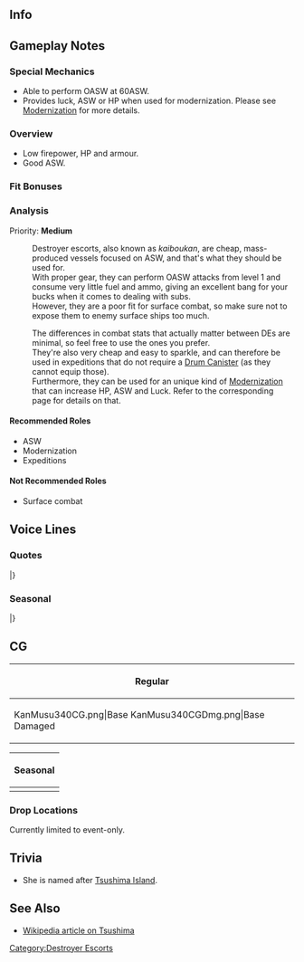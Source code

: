 ==Info==
{{KanmusuInfo|ID=340}}
{{KanmusuInfo|ID=340a}}

==Gameplay Notes==
===Special Mechanics===
* Able to perform OASW at 60ASW.
* Provides luck, ASW or HP when used for modernization. Please see [[Modernization]] for more details.

===Overview===
* Low firepower, HP and armour.
* Good ASW.

===Fit Bonuses===
{{:{{BASEPAGENAME}}/Equipment Bonuses}}
{{clear}}

===Analysis===
Priority: '''Medium'''

:Destroyer escorts, also known as ''kaiboukan'', are cheap, mass-produced vessels focused on ASW, and that's what they should be used for.
:With proper gear, they can perform OASW attacks from level 1 and consume very little fuel and ammo, giving an excellent bang for your bucks when it comes to dealing with subs.
:However, they are a poor fit for surface combat, so make sure not to expose them to enemy surface ships too much.

:The differences in combat stats that actually matter between DEs are minimal, so feel free to use the ones you prefer.
:They're also very cheap and easy to sparkle, and can therefore be used in expeditions that do not require a [[Drum Canister]] (as they cannot equip those).
:Furthermore, they can be used for an unique kind of [[Modernization]] that can increase HP, ASW and Luck. Refer to the corresponding page for details on that.


====Recommended Roles====
* ASW
* Modernization
* Expeditions

====Not Recommended Roles====
* Surface combat

==Voice Lines==
===Quotes===
{{ShipquoteHeader}}
{{ShipquoteKai
|scenario = Introduction
|origin = 択捉型海防艦、対馬、ここに。南方航路ル防衛用に建造されたこの体、存分に働くつもりですから。楽しみにね。
|translation = The Etorofu-class costal defense ship, Tsushima, has arrived. I'll put this body made for defending the Southern Corridor to good use. Just wait and see.
|audio = Tsushima-Intro.mp3
}}
{{ShipquoteKai
|scenario = Introduction
|kai = yes
|origin = 択捉型海防艦、対馬、ここに。南方航路やタイワン航路守ってみせます。この体で全力で、負けませんから。
|translation = The Etorofu-class costal defense ship, Tsushima, has arrived. I'll protect the Southern and Taiwanese Corridors. I'll do my best to not lose with this body of mine.
|audio = TsushimaKai-Intro.mp3
}}
{{ShipquoteKai
|scenario = Library
|origin = 択捉型海防艦、その七番艦となります、対馬です。南方航路の防衛のために生まれました。本土うとシンガポールの間の船団護衛に努めました。土航路が危なかってからはタイワンや日本かいかはの航路まもります。戦いの後は皆さんに復員に努めました。
|translation = I'm the 7th ship of the Etorofu-class costal defense ships, Tsushima. I was born for the sake of defending the Southern Corridor. I escorted fleets between Mainland Japan and Singapore. After that Corridor got too dangerous, I protected the Corridor between Taiwan and Japan's seas. After the fighting was over, I worked repatriating everyone.
|audio = Tsushima-Library.mp3
}}
{{ShipquoteKai
|scenario = Secretary 1
|origin = 対馬はここに。
|translation = I'm right here.
|audio = Tsushima-Sec1.mp3
}}
{{ShipquoteKai
|scenario = Secretary 2
|origin = 衝突には気をつけないと。
|translation = Be careful of collisions.
|audio = Tsushima-Sec2.mp3
}}
{{ShipquoteKai
|scenario = Secretary 3
|origin = 南方航路は危険が一杯。鎮守府も危険が…一杯 ？うふふ。
|translation = The Southern Corridor is full of dangers. The Naval Base is... full of dangers too? Ufufu.
|audio = Tsushima-Sec3.mp3
}}
{{ShipquoteKai
|scenario = Secretary Idle
|origin = ふあぁ・・・あ、あれ、鵜来ちゃん？あ…違った、みたい。船違い。ふふ、うふふ。
|translation = *yawn*... Hu-huh, Ukuru? Ah, I made a mistake. Whew, just a mistake.  Fufu,ufufufu.
|audio = Tsushima-Idle.mp3
}}
{{ShipquoteKai
|scenario = Secretary Idle
|kai = yes
|origin = ふあぁ・・・あ、あれ、鵜来うくるちゃん？あ…違った、みたい。船違い。ふふ、うふふ。
|translation =*yawn*... Hu-huh, Ukuru? Ah, I made a mistake. Just a wrong guess. Ufu, ufufufu.  
|audio = TsushimaKai-Idle.mp3
}}
{{ShipquoteKai
|scenario = Secretary (Married)
|origin = 司令。対馬は…ここに。え…膝枕ですか…はぁ…仕方ないですね…はい。
|translation = I'm right here, Commander. Ah, you want to lie on my lap? Well, I-I got no choice then. Here.
|audio = Tsushima-SecMarried.mp3
}}
{{ShipquoteKai
|scenario = Wedding
|origin = え…リングを…対馬に…ありがとう、ございます…司令…忘れません…この日、この時を…絶対…嬉しい…。
|translation = Eh...this ring is for me?  Thank you...so much, Commander. I'll never ever forget this. This day, this moment. I'm so happy.
|audio = Tsushima-Wedding.mp3
}}
{{ShipquoteKai
|scenario = Player's Score
|origin = 見ます…か？そうですか。はい。
|translation = You want... to see it? Okay then. Here.
|audio = Tsushima-PlayerScore.mp3
}}
{{ShipquoteKai
|scenario = Joining the Fleet
|origin = 択捉型海防艦、つ〜し〜ま〜、抜錨。うふふ。
|translation = Etorofu-class costal defense ship, Tsu~shi~ma~, setting sail.
|audio = Tsushima-JoinFleet.mp3
}}
{{ShipquoteKai
|scenario = Joining the Fleet
|kai = yes
|origin = 第百一戦隊、つーしーま、抜錨。うふふ。
|translation = 100th Squadron, Tsu~shi~ma~, setting sail. Ufufu.
|audio = TsushimaKai-JoinFleet.mp3
}}
{{ShipquoteKai
|scenario = Equipment 1
|origin = 危険が一杯。爆雷も一杯。うふふ。
|translation = There are lots of dangerous things. I have lots of depth charges though. Ufufu.
|audio = Tsushima-Equip1.mp3
}}
{{ShipquoteKai
|scenario = Equipment 2
|origin = ありがとう、いいわ。
|translation = Thank you, this is nice.
|audio = Tsushima-Equip2.mp3
}}
{{ShipquoteKai
|scenario = Equipment 3
|origin = どう言うこと？そうですか。
|translation = What do you mean? I see.
|audio = Tsushima-Equip3.mp3
}}
{{ShipquoteKai
|scenario = Supply
|origin = また出れます。
|translation = I'm heading out again.
|audio = Tsushima-Supply.mp3
}}
{{ShipquoteKai
|scenario = Docking (Minor Damage)
|origin = 修理は手早いおねがい。
|translation = Make the repairs quick please.
|audio = Tsushima-DockMinor.mp3
}}
{{ShipquoteKai
|scenario = Docking (Major Damage)
|origin = そうよ、修理は急がないと。急がないと、間に合わない…から。
|translation = That's right, I need to hurry with the repairs... I need to hurry or I won't make it in time.
|audio = Tsushima-DockMajor.mp3
}}
{{ShipquoteKai
|scenario = Construction
|origin = 出来ました。
|translation = It's done.
|audio = Tsushima-Construction.mp3
}}
{{ShipquoteKai
|scenario = Returning from Sortie
|origin = 戻ってきました…ふぅ、ふふふ。
|translation = I'm back... Whew~ ufufu.
|audio = Tsushima-SortieReturn.mp3
}}
{{ShipquoteKai
|scenario = Starting a Sortie
|origin = ふあぁ、第一海上護衛隊、対馬、行き、ます。
|translation = Whew, 1st Surface Escort Division, Tsushima, heading out.
|audio = Tsushima-Sortie.mp3
}}
{{ShipquoteKai
|scenario = Starting a Sortie
|kai = yes
|origin = ふあぁ、択捉型海防船、対馬、出撃、します。
|translation =Fuwa...Etorofu-class costal defense ship, Tsushima, sortieing.
|audio = TsushimaKai-Sortie.mp3
}}
{{ShipquoteKai
|scenario = Starting a Battle
|origin = 敵を、見つけてしまいました。
|translation = I've spotted the enemy.
|audio = Tsushima-BattleStart.mp3
}}
{{ShipquoteKai
|scenario = Attack
|origin = 負けませんから。
|translation = I won't lose.
|audio = Tsushima-Attack.mp3
}}
{{ShipquoteKai
|scenario = Night Battle Attack
|origin = ここは危険が一杯。えい！
|translation = There are a lot of dangers here. Take that!
|audio = Tsushima-NightAttack.mp3
}}
{{ShipquoteKai
|scenario = Night Battle
|origin = つーしーま、突撃します。付いてきて、ください。
|translation = Tsu-shi-ma, charging! Please follow me.
|audio = Tsushima-NightBattle.mp3
}}
{{ShipquoteKai
|scenario = MVP
|origin = ふぅ、対馬ですか。そう…ですか。お役にたてて、よかった…。ふふふ、うふふふふ…。
|translation = Whew... Me? I... see. I'm glad I was able to be of use. Ufufu, ufufufufu.
|audio = Tsushima-MVP.mp3
}}
{{ShipquoteKai
|scenario = Minor Damage 1
|origin = い、いや。
|translation = N-no.
|audio = Tsushima-MinorDmg1.mp3
}}
{{ShipquoteKai
|scenario = Minor Damage 2
|origin = やだ…やだから…。
|translation = I don't... I don't like this.
|audio = Tsushima-MinorDmg2.mp3
}}
{{ShipquoteKai
|scenario = Major Damage
|origin = いやだ…艦の後方が…。ちゃんと、ついてる…？
|translation =  Oh no....its my stern still properly attached?
|audio = Tsushima-MajorDmg.mp3
}}
{{ShipquoteKai
|scenario = Sunk
|origin = これが…これが…沈むということ…？これが…暗くて…冷たい…何も…見え…。
|translation = So this is... this is... what they call 'sinking'? ...It's... dark... and cold... I can't... see anything...
|audio = Tsushima-Sunk.mp3
}}
|} <references/>

{{clear}}

===Seasonal===
{{SeasonalHeaderOld}}
{{SeasonalQuote
|scenario = [[Seasonal/Christmas_2017|Christmas 2017]]
|origin = シンガポールのクリスマスも…楽しいですよ。…ふふ…ふふふ。司令、メリー、クリスマス。
|translation =	The Christmases in Singapore are… fun too. …Fufu… Fufufu… Merry Christmas, Commander.
|audio = Tsushima_Christmas_Sec1.mp3
|notes = 
}}
{{SeasonalQuote
|scenario = [[Seasonal/End_of_Year_2017|End of Year 2017]]
|origin = 鵜来ちゃん、大東ちゃん、分かってる。年末大掃除でしょう。はぁ、箒、やります。
|translation =	Ukuru, Daitou; I get it. It’s time for the New Year’s spring cleaning. *sigh* I’ll go sweep.
|audio = Tsushima_Year_End_2017_Sec1.mp3
|notes = 
}}
{{SeasonalQuote
|scenario = [[Seasonal/New_Year_2018|New Year 2018]]
|origin = 司令、年が…明けました。おめでとう、ございます。今年も…おね…お願い…あの。
|translation =	The New Year… is here, Commander. Congratulations. This year… ple… please… umm.
|audio = Tsushima_New_Years_2018_Sec1.mp3
|notes = 
}}
{{SeasonalQuote
|scenario = [[Seasonal/Setsubun_2018|Setsubun 2018]]
|origin = 台湾では節分はやらないんだけど…えぇ、セッツブーン？ますますやらないんだけど…
|translation =	We didn’t really celebrate Setsubun in Taiwan… Eh, Settsubuun? I really don’t want to celebrate it…
|audio = Tsushima_Setsubun_2018_Sec1.mp3
|notes = 
}}
{{SeasonalQuote
|scenario = [[Seasonal/Valentine%27s_Day_2018|Valentine’s Day 2018]]
|origin = 司令、一応、これ、上げます。あ、あの、負けませんから。
|translation =	I’ll give you this, just this once, Commander. Uh-umm, because I won’t lose.
|audio = Tsushima_Valentines_2018_Sec_1.mp3
|notes = 
}}
{{SeasonalQuote
|scenario = [[Seasonal/White_Day_2018|White Day 2018]]
|origin = これを？司令が？あ、ありが…ありがとうございます。嬉しい。
|translation =	What’s this? You did, Commander? Th-thank… Thank you very much. I’m happy.
|audio = Tsushima_White_Day_2018_Sec1.mp3
|notes = 
}}
{{SeasonalQuote
|scenario = [[Seasonal/Coming_of_Spring_2018|Coming of Spring 2018]]
|origin = 司令、春ですね。えぇ、第百一戦隊や海上護衛隊のみんなでお花見を？いいですね。
|translation =	It’s spring, Commander. Eh, cherry blossom viewing with the 101st Squadron and the Surface Escort Division? Sounds good.
|audio = Tsushima_Spring_2018_Sec1.mp3
|notes = 
}}
{{SeasonalQuote
|scenario = [[Seasonal/Fifth_Anniversary|5th Anniversary]]
|origin = おめでとうございます、司令。五周年、お祝い申し上げます。はぁー。
|translation =	Congratulations, Commander. Congratulations on the 5th Anniversary. *sigh*
|audio = Tsushima_5th_Anniversary_Sec1.mp3
|notes = 
}}
{{SeasonalQuote
|scenario = [[Seasonal/Rainy_Season_2018|Rainy Season 2018]]
|origin = なぜかこの頃になると、無性に体が…おかしい。司令、台湾に…台湾に行きますか？…あぁ、行かない。
|translation =	I wonder why my body feels strange… lately. Are we… are we going to Taiwan, Commander? …Ah, we aren’t.
|audio = Tsushima_Rainy_Season_2018_Sec1.mp3
|notes = 
}}
{{SeasonalQuote
|scenario = [[Seasonal/Summer_2018|Summer 2018]]
|origin = 大東ちゃん？あぁ、良かった。えぇ、水着？そんなの持ってないけど…えぇ？
|translation =	Daitou? Ah, that's good. Eh, a swimsuit? I don't have anything like that though... Eh?
|audio = Tsushima_Summer_2018_Sec1.mp3
|notes = 
}}
{{SeasonalQuote
|scenario = [[Seasonal/Saury_2018|Saury 2018]]
|origin = 秋刀魚の漁場ですか？はい、航路上でも、季節によってわ…あぁ、いまから?探照灯満載で?
|translation =	The saury fisheries? Yes, it's the season for them to appear along the route... Ah, now? I need to equip a searchlight?
|audio = Tsushima_Sec1_Saury_2018.mp3
|notes = 
}}
{{SeasonalQuote
|scenario = [[Seasonal/Late_Autumn_2018|Late Autumn 2018]]
|origin = この季節は、香椎さんの最後は、一緒に行けなかった…空襲で…あの頃はもう…
|translation =	This is the season when I couldn't follow Kashii to the end... During the air raids... it was already...<ref>She was separated from the fleet led by Kashii during the 85th Convoy. She was damaged and was being repaired while most of the fleet was attacked and sunk during the 86th Convoy.</ref>
|audio = Tsushima_Late_Autumn_2018_Sec1.mp3
|notes = 
}}
{{SeasonalQuote
|scenario = [[Seasonal/Seventh_Anniversary|7th Anniversary]]
|origin = あ、あの、おめでとうございます、司令。艦隊七周年のお祝いを申し上げます。ふ、ふふふふぅ。
|translation =	Uh-ummm, congratulations, Commader. Please allow me to congratulate you on the fleet's 7th Anniversary. Heh, heheheh.
|audio = Tsushima_7th_Anniversary_Secretary_2.mp3
|notes = Secretary 2
}}
{{SeasonalQuote
|scenario = [[Seasonal/Eighth_Anniversary|8th Anniversary]]
|origin = はあぁ、司令、おめでとうございます。艦隊八周年のお祝いを申し上げます。すごい、です。
|translation =	*siiigh* Commander, congratulations on the fleet's 8th Anniversary. It's amazing.
|audio = Tsushima_8th Anniversary_Secretary_1.mp3
|notes = 
}}
|}<references/>

{{clear}}

==CG==
{| class="mw-collapsible mw-collapsed wikitable" style="width: 100%;"
!Regular
|-
|<gallery>
KanMusu340CG.png|Base
KanMusu340CGDmg.png|Base Damaged
</gallery>
|}

{| class="mw-collapsible mw-collapsed wikitable" style="width: 100%;"
!Seasonal
|-
|<gallery>
Kanmusu340EndOfYear2017.png|[[Seasonal/End_of_Year_2017|End of Year 2017]]
Kanmusu340EndOfYear2017Dmg.png|[[Seasonal/End_of_Year_2017|End of Year 2017 Damaged]]
KanMusu340NewYear2018.png|[[Seasonal/New_Year_2018|New Year 2018]]
KanMusu340NewYear2018Dmg.png|[[Seasonal/New_Year_2018|New Year 2018 Damaged]]
KanMusu340Zuiun.png|[[Seasonal/Fifth_Anniversary|Zuiun Festival 2018]]
KanMusu340ZuiunDmg.png|[[Seasonal/Fifth_Anniversary| Zuiun Festival 2018 Damaged]]
KanMusu350Fall.png|[[Seasonal/Late_Autumn_2018|Late Autumn 2018]]
KanMusu350FallDmg.png||[[Seasonal/Late_Autumn_2018|Late Autumn 2018 Damaged]]
KanMusu540Hinamatsuri2019.png|[[Seasonal/Hinamatsuri_2019|Hinamatsuri 2019]]
KanMusu540Hinamatsuri2019Dmg.png|[[Seasonal/Hinamatsuri_2019|Hinamatsuri 2019 Damaged]]
</gallery>
|}

=== Drop Locations ===
Currently limited to event-only.

==Trivia==
*She is named after [https://en.wikipedia.org/wiki/Tsushima_Island Tsushima Island].

==See Also==
*[[wikipedia:Japanese_escort_ship_Tsushima|Wikipedia article on Tsushima]]
{{Shiplist}}
[[Category:Destroyer Escorts]]